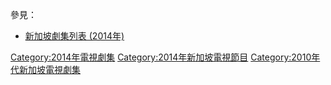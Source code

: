 {{Catnav|頁面分類|...|電視節目|電視劇|每年電視影集|2014年電視影集}}
{{Catnav|頁面分類|...|電視節目|電視劇|各國電視劇|新加坡電視劇|每年新加坡電視劇集}}
{{cat year nav
| year = 2014
| cat = 新加坡電視劇集 
| sortkey = 新加坡電視劇集
| article = 新加坡電視劇
| in = 
}}
參見：
*[[新加坡劇集列表_(2014年)|新加坡劇集列表 (2014年)]]

[[Category:2014年電視劇集|Category:2014年電視劇集]]
[[Category:2014年新加坡電視節目|Category:2014年新加坡電視節目]]
[[Category:2010年代新加坡電視劇集|Category:2010年代新加坡電視劇集]]